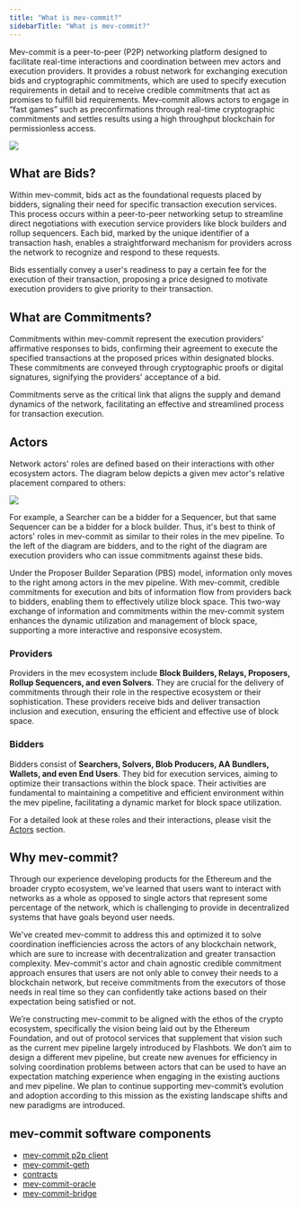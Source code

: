 ```yaml
---
title: "What is mev-commit?"
sidebarTitle: "What is mev-commit?"
---
```


Mev-commit is a peer-to-peer (P2P) networking platform designed to facilitate real-time interactions and coordination between mev actors and execution providers. It provides a robust network for exchanging execution bids and cryptographic commitments, which are used to specify execution requirements in detail and to receive credible commitments that act as promises to fulfill bid requirements. Mev-commit allows actors to engage in “fast games” such as preconfirmations through real-time cryptographic commitments and settles results using a high throughput blockchain for permissionless access.

<Frame>
  <img src="/v0.6.3/images/mev-commit.png" />
</Frame>

## What are Bids?

Within mev-commit, bids act as the foundational requests placed by bidders, signaling their need for specific transaction execution services. This process occurs within a peer-to-peer networking setup to streamline direct negotiations with execution service providers like block builders and rollup sequencers. Each bid, marked by the unique identifier of a transaction hash, enables a straightforward mechanism for providers across the network to recognize and respond to these requests.&#x20;

Bids essentially convey a user's readiness to pay a certain fee for the execution of their transaction, proposing a price designed to motivate execution providers to give priority to their transaction.&#x20;

## What are Commitments?

Commitments within mev-commit represent the execution providers' affirmative responses to bids, confirming their agreement to execute the specified transactions at the proposed prices within designated blocks. These commitments are conveyed through cryptographic proofs or digital signatures, signifying the providers' acceptance of a bid.

Commitments serve as the critical link that aligns the supply and demand dynamics of the network, facilitating an effective and streamlined process for transaction execution.&#x20;

## Actors

Network actors' roles are defined based on their interactions with other ecosystem actors. The diagram below depicts a given mev actor's relative placement compared to others:

<Frame>
  <img src="/v0.6.3/images/supply-chain.png" />
</Frame>

For example, a Searcher can be a bidder for a Sequencer, but that same Sequencer can be a bidder for a block builder. Thus, it's best to think of actors' roles in mev-commit as similar to their roles in the mev pipeline. To the left of the diagram are bidders, and to the right of the diagram are execution providers who can issue commitments against these bids.

Under the Proposer Builder Separation (PBS) model, information only moves to the right among actors in the mev pipeline. With mev-commit, credible commitments for execution and bits of information flow from providers back to bidders, enabling them to effectively utilize block space. This two-way exchange of information and commitments within the mev-commit system enhances the dynamic utilization and management of block space, supporting a more interactive and responsive ecosystem.

### **Providers**

Providers in the mev ecosystem include **Block Builders, Relays, Proposers, Rollup Sequencers, and even Solvers**. They are crucial for the delivery of commitments through their role in the respective ecosystem or their sophistication. These providers receive bids and deliver transaction inclusion and execution, ensuring the efficient and effective use of block space.

### **Bidders**

Bidders consist of **Searchers, Solvers, Blob Producers, AA Bundlers, Wallets, and even End Users**. They bid for execution services, aiming to optimize their transactions within the block space. Their activities are fundamental to maintaining a competitive and efficient environment within the mev pipeline, facilitating a dynamic market for block space utilization.

For a detailed look at these roles and their interactions, please visit the [Actors](/concepts/actors) section.

## Why mev-commit?

Through our experience developing products for the Ethereum and the broader crypto ecosystem, we’ve learned that users want to interact with networks as a whole as opposed to single actors that represent some percentage of the network, which is challenging to provide in decentralized systems that have goals beyond user needs.

We've created mev-commit to address this and optimized it to solve coordination inefficiencies across the actors of any blockchain network, which are sure to increase with decentralization and greater transaction complexity. Mev-commit's actor and chain agnostic credible commitment approach ensures that users are not only able to convey their needs to a blockchain network, but receive commitments from the executors of those needs in real time so they can confidently take actions based on their expectation being satisfied or not.

We’re constructing mev-commit to be aligned with the ethos of the crypto ecosystem, specifically the vision being laid out by the Ethereum Foundation, and out of protocol services that supplement that vision such as the current mev pipeline largely introduced by Flashbots. We don’t aim to design a different mev pipeline, but create new avenues for efficiency in solving coordination problems between actors that can be used to have an expectation matching experience when engaging in the existing auctions and mev pipeline. We plan to continue supporting mev-commit’s evolution and adoption according to this mission as the existing landscape shifts and new paradigms are introduced.

## mev-commit software components

- [mev-commit p2p client](https://github.com/primev/mev-commit/tree/main/p2p)
- [mev-commit-geth](https://github.com/primev/mev-commit-geth)
- [contracts](https://github.com/primev/mev-commit/tree/main/contracts)
- [mev-commit-oracle](https://github.com/primev/mev-commit/tree/main/oracle)
- [mev-commit-bridge](https://github.com/primev/mev-commit/tree/main/bridge)